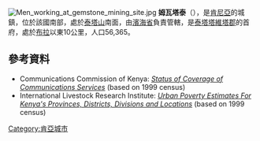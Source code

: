 [[File:Men_working_at_gemstone_mining_site.jpg|thumb]]
'''姆瓦塔泰'''（{{lang-sw|Mwatate}}），是[[肯尼亞|肯尼亞]]的城鎮，位於該國南部，處於[[泰塔山|泰塔山]]南面，由[[濱海省_(肯尼亞)|濱海省]]負責管轄，是[[泰塔塔維塔郡|泰塔塔維塔郡]]的首府，處於[[布拉_(泰塔塔維塔郡)|布拉]]以東10公里，人口56,365。

==參考資料==
*Communications Commission of Kenya: [https://web.archive.org/web/20070928170744/http://www.cck.go.ke/html/final_annex1_cover_status.pdf ''Status of Coverage of Communications Services'']  (based on 1999 census)
*International Livestock Research Institute: [https://web.archive.org/web/20110718022538/http://www.ilri.cgiar.org/html/Urban%20Poverty%20all%20Kenya%20Province%20through%20Location%20Final.xls ''Urban Poverty Estimates For Kenya's Provinces, Districts, Divisions and Locations''] (based on 1999 census)

{{coord|3|30|S|38|23|E|display=title|region:KE_type:city_source:GNS-enwiki}}

{{Kenya-geo-stub}}
[[Category:肯亞城市|Category:肯亞城市]]
